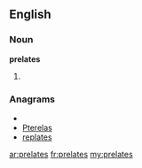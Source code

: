 ==English==

===Noun===
'''prelates'''

# {{plural of|[[prelate]]}}

===Anagrams===
* {{alphagram|aeelprst}}
* [[Pterelas#English|Pterelas]]
* [[replates#English|replates]]

[[ar:prelates]]
[[fr:prelates]]
[[my:prelates]]